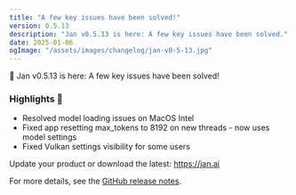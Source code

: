 ```yaml
---
title: "A few key issues have been solved!"
version: 0.5.13
description: "Jan v0.5.13 is here: A few key issues have been solved."
date: 2025-01-06
ogImage: "/assets/images/changelog/jan-v0-5-13.jpg"
---
```



<ChangelogHeader title= "Jan v0.5.13: A few key issues have been solved!" date="2025-01-06" ogImage= "/assets/images/changelog/jan-v0-5-13.jpg"  />

👋 Jan v0.5.13 is here: A few key issues have been solved!

### Highlights 🎉 

- Resolved model loading issues on MacOS Intel
- Fixed app resetting max_tokens to 8192 on new threads - now uses model settings
- Fixed Vulkan settings visibility for some users

Update your product or download the latest: https://jan.ai

For more details, see the [GitHub release notes](https://github.com/menloresearch/jan/releases/tag/v0.5.13).
